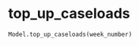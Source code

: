 # top_up_caseloads { #iapt_classes_model.Model.top_up_caseloads }

```python
Model.top_up_caseloads(week_number)
```

